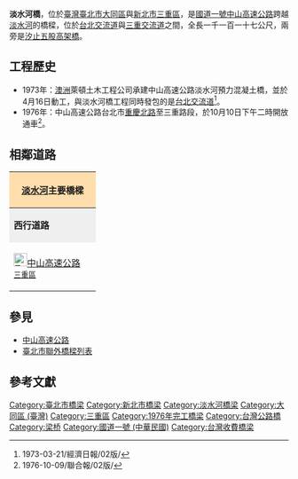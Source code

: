 {{Infobox_Bridge
|bridge_name= 中山高速公路淡水河橋
|image= 中山高速公路淡水河橋 2.JPG
|image_size= 300px
|caption= 夾在[[汐止五股高架橋|汐止五股高架橋]]的淡水河橋
|official_name= 淡水河橋
|Also_known_as= 
|carries= {{Jct|country=TWN|NH-ALL|1}}
|crosses= [[淡水河|淡水河]]
|locale= [[臺灣|臺灣]][[臺北市|臺北市]]、[[新北市|新北市]]
|maint= [[交通部高速公路局|交通部高速公路局]]
|id=
|design= [[預力混凝土|預力混凝土]]
|mainspan=
|length= {{convert|1117|m|ft|0}}
|width= 
|height= 
|clearance= 
|below= 
|aadtraffic=
|open=1976年10月
|closed= 
|toll= [[高速公路電子收費系統_(臺灣)|高速公路電子收費]]
|coordinates= {{coord|25|04|40.5|N|121|30|18.8|E|display=it}}
|preceded = [[臺北大橋|臺北大橋]]
|followed = [[重陽大橋|重陽大橋]]
}}

'''淡水河橋'''，位於[[臺灣|臺灣]][[臺北市|臺北市]][[大同區_(臺灣)|大同區]]與[[新北市|新北市]][[三重區|三重區]]，是[[中山高速公路|國道一號]][[中山高速公路|中山高速公路]]跨越[[淡水河|淡水河]]的橋樑，位於[[台北交流道|台北交流道]]與[[三重交流道|三重交流道]]之間，全長一千一百一十七公尺，兩旁是[[汐止五股高架橋|汐止五股高架橋]]。

==工程歷史==
*1973年：[[澳洲|澳洲]]萊頓土木工程公司承建中山高速公路淡水河預力混凝土橋，並於4月16日動工，與淡水河橋工程同時發包的是[[台北交流道|台北交流道]]<ref>1973-03-21/經濟日報/02版/</ref>。
*1976年：中山高速公路台北市[[重慶北路_(台北市)|重慶北路]]至三重路段，於10月10日下午二時開放通車<ref>1976-10-09/聯合報/02版/</ref>。

== 相鄰道路 ==
{|  class="toccolours" border="1" cellpadding="4" style="margin: 0 auto; border-collapse: collapse; text-align: center; white-space:nowrap;"
|-  
! colspan="3" style="background: #ffdead;" | '''[[淡水河|淡水河]]主要橋樑'''
|-
| style="background: #efefef;" | '''西行道路'''
| colspan="1" style= "background: #efefef;"    |'''[[淡水河|淡水河]]'''
| style="background: #efefef;" | '''東行道路'''
|-
| style="width:140px; height:88px;" | [[Image:TWHW1.svg|24px]][[中山高速公路|中山高速公路]]<br /><small>[[三重區|三重區]]</small>
| style="width:200px; height:75px;" | '''淡水河橋'''<br /><small>''往''</small><br /><small>''←[[新北市|新北市]]　　　　[[台北市|台北市]]→''</small>
| style="width:140px; height:75px;" | [[Image:TWHW1.svg|24px]][[中山高速公路|中山高速公路]]<br /><small>[[大同區_(臺灣)|大同區]]</small>
{| border="0"
|}
|}

== 參見 ==
{{淡水河流域橋樑}}
*[[中山高速公路|中山高速公路]]
*[[臺北市聯外橋樑列表|臺北市聯外橋樑列表]]

== 參考文獻 ==
{{reflist}}

[[Category:臺北市橋梁|Category:臺北市橋梁]]
[[Category:新北市橋梁|Category:新北市橋梁]]
[[Category:淡水河橋梁|Category:淡水河橋梁]]
[[Category:大同區_(臺灣)|Category:大同區 (臺灣)]]
[[Category:三重區|Category:三重區]]
[[Category:1976年完工橋梁|Category:1976年完工橋梁]]
[[Category:台灣公路橋|Category:台灣公路橋]]
[[Category:梁桥|Category:梁桥]]
[[Category:國道一號_(中華民國)|Category:國道一號 (中華民國)]]
[[Category:台灣收費橋梁|Category:台灣收費橋梁]]